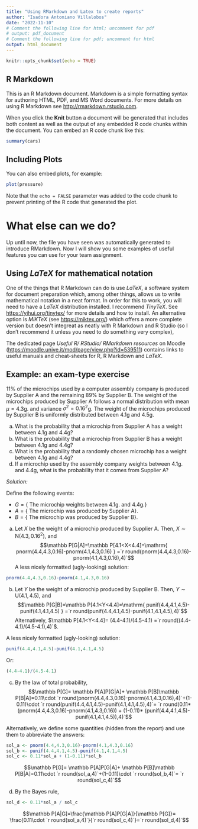 ```yaml
---
title: "Using RMarkdown and Latex to create reports"
author: "Isadora Antoniano Villalobos"
date: "2022-11-10"
# Comment the following line for html; uncomment for pdf
# output: pdf_document
# Comment the following line for pdf; uncomment for html
output: html_document
---
```


```r
knitr::opts_chunk$set(echo = TRUE)
```

## R Markdown

This is an R Markdown document. Markdown is a simple formatting syntax for authoring HTML, PDF, and MS Word documents. For more details on using R Markdown see <http://rmarkdown.rstudio.com>.

When you click the **Knit** button a document will be generated that includes both content as well as the output of any embedded R code chunks within the document. You can embed an R code chunk like this:

```r
summary(cars)
```

## Including Plots

You can also embed plots, for example:

```r
plot(pressure)
```

Note that the `echo = FALSE` parameter was added to the code chunk to prevent printing of the R code that generated the plot.

# What else can we do?

Up until now, the file you have seen was automatically generated to introduce RMarkdown. Now I will show you some examples of useful features you can use for your team assignment.

## Using  $LaTeX$ for mathematical notation

One of the things that R Markdown can do is use $LaTeX$, a software system for document preparation which, among other things, allows us to write mathematical notation in a neat format. In order for this to work, you will need to have a $LaTeX$ distribution installed. I recommend $TinyTeX$. See <https://yihui.org/tinytex/> for more details and how to install. An alternative option is $MiKTeX$ (see <https://miktex.org/>) which offers a more complete version but doesn't integreat as neatly with R Markdown and R Studio (so I don't recommend it unless you need to do something very complex),

The dedicated page _Useful R/ RStudio/ RMarkdown resources_ on Moodle (<https://moodle.unive.it/mod/page/view.php?id=539511>) contains links to useful manuals and cheat-sheets for R, R Markdown and $LaTeX$.

## Example: an exam-type exercise

$11\%$ of the microchips used by a computer assembly company is produced by Supplier A and the remaining $89\%$ by Supplier B. The weight of the microchips produced by Supplier A follows a normal distribution with mean $\mu=4.3$g. and variance $\sigma^2=0.16^2$g. The weight of the microchips produced by Supplier B is uniformly distributed between $4.1$g and $4.5$g.

a. What is the probability that a microchip from Supplier A has a weight between $4.1$g and $4.4$g?
b. What is the probability that a microchip from Supplier B has a weight between $4.1$g and $4.4$g?
c. What is the probability that a randomly chosen microchip has a weight between $4.1$g and $4.4$g?
d. If a microchip used by the assembly company weights between $4.1$g. and $4.4$g, what is the probability that it comes from Supplier A?

_Solution:_

Define the following events:

* $G= \{\text{ The microchip weights between } 4.1 \text{g. and } 4.4 \text{g}.\}$
* $A= \{\text{ The microchip was produced by Supplier A} \}$.
* $B= \{\text{ The microchip was produced by Supplier B}\}$.

a. Let $X$ be the weight of a microchip produced by Supplier A. Then, $X\sim\text{N}(4.3, 0.16^2)$, and
$$\mathbb P[G|A]=\mathbb P[4.1<X<4.4]=\mathrm{ pnorm(4.4,4.3,0.16)-pnorm(4.1,4.3,0.16) } =`r round(pnorm(4.4,4.3,0.16)-pnorm(4.1,4.3,0.16),4)`$$
A less nicely formatted (ugly-looking) solution:
```r
pnorm(4.4,4.3,0.16)-pnorm(4.1,4.3,0.16)
```

b. Let $Y$ be the weight of a microchip produced by Supplier B. Then, $Y\sim\text{U}(4.1, 4.5)$, and
$$\mathbb P[G|B]=\mathbb P[4.1<Y<4.4]=\mathrm{ punif(4.4,4.1,4.5)-punif(4.1,4.1,4.5) } =`r round(punif(4.4,4.1,4.5)-punif(4.1,4.1,4.5),4)`$$
Alternatively, 
$\mathbb P[4.1<Y<4.4]= (4.4-4.1)/(4.5-4.1) =`r round((4.4-4.1)/(4.5-4.1),4)`$.

A less nicely formatted (ugly-looking) solution:
```r
punif(4.4,4.1,4.5)-punif(4.1,4.1,4.5)
```

Or:
```r
(4.4-4.1)/(4.5-4.1)
```

c. By the law of total probability, $$\mathbb P[G]= \mathbb P[A]P[G|A]+ \mathbb P[B]\mathbb P[B|A]=0.11\cdot `r round(pnorm(4.4,4.3,0.16)-pnorm(4.1,4.3,0.16),4)`+(1-0.11)\cdot `r round(punif(4.4,4.1,4.5)-punif(4.1,4.1,4.5),4)`= `r round(0.11* (pnorm(4.4,4.3,0.16)-pnorm(4.1,4.3,0.16)) + (1-0.11)* (punif(4.4,4.1,4.5)-punif(4.1,4.1,4.5)),4)`$$

Alternatively, we define some quantities (hidden from the report) and use them to abbreviate the answers:

```r
sol_a <- pnorm(4.4,4.3,0.16)-pnorm(4.1,4.3,0.16)
sol_b <- punif(4.4,4.1,4.5)-punif(4.1,4.1,4.5)
sol_c <- 0.11*sol_a + (1-0.11)*sol_b
```
$$\mathbb P[G]= \mathbb P[A]P[G|A]+ \mathbb P[B]\mathbb P[B|A]=0.11\cdot `r round(sol_a,4)`+(1-0.11)\cdot `r round(sol_b,4)`= `r round(sol_c,4)`$$

d. By the Bayes rule,
```r
sol_d <- 0.11*sol_a / sol_c
```
$$\mathbb P[A|G]=\frac{\mathbb P[A]P[G|A]}{\mathbb P[G]}= \frac{0.11\cdot `r round(sol_a,4)`}{`r round(sol_c,4)`}=`r round(sol_d,4)`$$
